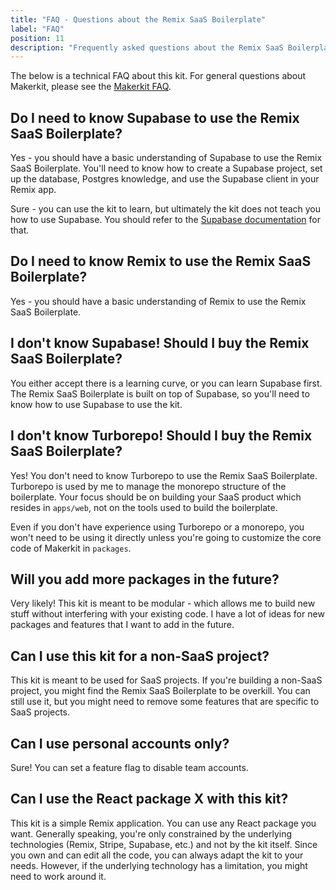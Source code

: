 ```yaml
---
title: "FAQ - Questions about the Remix SaaS Boilerplate"
label: "FAQ"
position: 11
description: "Frequently asked questions about the Remix SaaS Boilerplate."
---
```


The below is a technical FAQ about this kit. For general questions about Makerkit, please see the [Makerkit FAQ](/faq).

## Do I need to know Supabase to use the Remix SaaS Boilerplate?

Yes - you should have a basic understanding of Supabase to use the Remix SaaS Boilerplate. You'll need to know how to create a Supabase project, set up the database, Postgres knowledge, and use the Supabase client in your Remix app.

Sure - you can use the kit to learn, but ultimately the kit does not teach you how to use Supabase. You should refer to the [Supabase documentation](https://supabase.com/docs) for that.

## Do I need to know Remix to use the Remix SaaS Boilerplate?

Yes - you should have a basic understanding of Remix to use the Remix SaaS Boilerplate.

## I don't know Supabase! Should I buy the Remix SaaS Boilerplate?

You either accept there is a learning curve, or you can learn Supabase first. The Remix SaaS Boilerplate is built on top of Supabase, so you'll need to know how to use Supabase to use the kit.

## I don't know Turborepo! Should I buy the Remix SaaS Boilerplate?

Yes! You don't need to know Turborepo to use the Remix SaaS Boilerplate. Turborepo is used by me to manage the monorepo structure of the boilerplate. Your focus should be on building your SaaS product which resides in `apps/web`, not on the tools used to build the boilerplate.

Even if you don't have experience using Turborepo or a monorepo, you won't need to be using it directly unless you're going to customize the core code of Makerkit in `packages`.

## Will you add more packages in the future?

Very likely! This kit is meant to be modular - which allows me to build new stuff without interfering with your existing code. I have a lot of ideas for new packages and features that I want to add in the future.

## Can I use this kit for a non-SaaS project?

This kit is meant to be used for SaaS projects. If you're building a non-SaaS project, you might find the Remix SaaS Boilerplate to be overkill. You can still use it, but you might need to remove some features that are specific to SaaS projects.

## Can I use personal accounts only?

Sure! You can set a feature flag to disable team accounts.

## Can I use the React package X with this kit?

This kit is a simple Remix application. You can use any React package you want. Generally speaking, you're only constrained by the underlying technologies (Remix, Stripe, Supabase, etc.) and not by the kit itself. Since you own and can edit all the code, you can always adapt the kit to your needs. However, if the underlying technology has a limitation, you might need to work around it.
